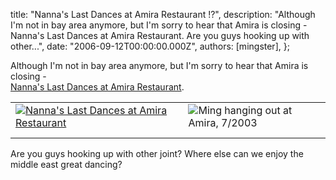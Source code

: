 
  title: "Nanna's Last Dances at Amira Restaurant !?",
  description: "Although I'm not in bay area anymore, but I'm sorry to hear that Amira is closing -Nanna's Last Dances at Amira Restaurant. Are you guys hooking up with other...",
  date: "2006-09-12T00:00:00.000Z",
  authors: [mingster],
};

<p>Although I'm not in bay area anymore, but I'm sorry to hear that Amira is closing -<br /><a href="http://deserteyesbellydance.tribe.net/thread/5b471f42-ea60-4418-8519-c3898f80cbd3#cbbd2be4-2514-42e4-834d-53ac94087520" target="_blank">Nanna's Last Dances at Amira Restaurant</a>.<br />
<table>
<tbody>
<tr>
<td><a href="http://bp3.blogger.com/_i0VzdspWXjI/RwiyFTnkxKI/AAAAAAAAAKw/QdHbSxx_8TU/s1600-h/Picture+020.jpg"><img style="display:block;cursor:hand;text-align:left;margin:0 auto 10px;" alt="Nanna's Last Dances at Amira Restaurant" src="/img/Picture+020.jpg" border="0" /></a></td>
<td><a href="http://bp3.blogger.com/_i0VzdspWXjI/RwiyxTnkxLI/AAAAAAAAAK4/8KMz-zXU9rY/s1600-h/DSCN0125.jpg"><img style="float:right;cursor:hand;margin:0 0 10px 10px;" alt="Ming hanging out at Amira, 7/2003" src="/img/DSCN0125.jpg" border="0" /></a></td>
</tr>
</tbody>
</table>
<p>Are you guys hooking up with other joint? Where else can we enjoy the middle east great dancing?</p>
